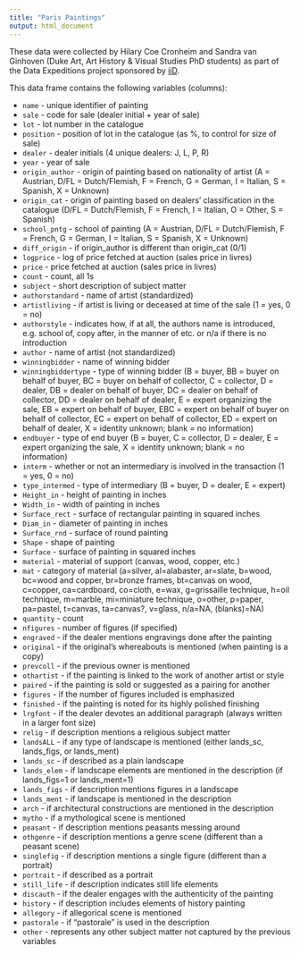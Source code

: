 ```yaml
---
title: "Paris Paintings"
output: html_document
---
```


These data were collected by Hilary Coe Cronheim and Sandra van Ginhoven (Duke Art, Art History & Visual Studies PhD students) as part of the Data Expeditions project sponsored by [iiD](https://bigdata.duke.edu/).

This data frame contains the following variables (columns):

- `name` - unique identifier of painting
- `sale` - code for sale (dealer initial + year of sale)
- `lot` - lot number in the catalogue
- `position` - position of lot in the catalogue (as %, to control for size of sale)
- `dealer` - dealer initials (4 unique dealers: J, L, P, R)
- `year` - year of sale
- `origin_author` - origin of painting based on nationality of artist (A = Austrian, D/FL = Dutch/Flemish, F = French, G = German, I = Italian, S = Spanish, X = Unknown)
- `origin_cat` - origin of painting based on dealers’ classification in the catalogue (D/FL = Dutch/Flemish, F = French, I = Italian, O = Other, S = Spanish)
- `school_pntg` - school of painting (A = Austrian, D/FL = Dutch/Flemish, F = French, G = German, I = Italian, S = Spanish, X = Unknown)
- `diff_origin` - if origin_author is different than origin_cat (0/1)
- `logprice` - log of price fetched at auction (sales price in livres)
- `price` - price fetched at auction (sales price in livres)
- `count` - count, all 1s
- `subject` - short description of subject matter
- `authorstandard` - name of artist (standardized)
- `artistliving` - if artist is living or deceased at time of the sale (1 = yes, 0 = no)
- `authorstyle` - indicates how, if at all, the authors name is introduced, e.g. school of, copy after, in the manner of etc. or n/a if there is no introduction
- `author` - name of artist (not standardized)
- `winningbidder` - name of winning bidder
- `winningbiddertype` - type of winning bidder (B = buyer, BB = buyer on behalf of buyer, BC = buyer on behalf of collector, C = collector, D = dealer, DB = dealer on behalf of buyer, DC = dealer on behalf of collector, DD = dealer on behalf of dealer, E = expert organizing the sale, EB = expert on behalf of buyer, EBC = expert on behalf of buyer on behalf of collector, EC = expert on behalf of collector, ED = expert on behalf of dealer, X = identity unknown; blank = no information)
- `endbuyer` - type of end buyer (B = buyer, C = collector, D = dealer, E = expert organizing the sale, X = identity unknown; blank = no information)
- `interm` - whether or not an intermediary is involved in the transaction (1 = yes, 0 = no)
- `type_intermed` - type of intermediary (B = buyer, D = dealer, E = expert)
- `Height_in` - height of painting in inches
- `Width_in` - width of painting in inches
- `Surface_rect` - surface of rectangular painting in squared inches
- `Diam_in` - diameter of painting in inches
- `Surface_rnd` - surface of round painting
- `Shape` - shape of painting
- `Surface` - surface of painting in squared inches
- `material` - material of support (canvas, wood, copper, etc.)
- `mat` - category of material (a=silver, al=alabaster, ar=slate, b=wood, bc=wood and copper, br=bronze frames, bt=canvas on wood, c=copper, ca=cardboard, co=cloth, e=wax, g=grissaille technique, h=oil technique, m=marble, mi=miniature technique, o=other, p=paper, pa=pastel, t=canvas, ta=canvas?, v=glass, n/a=NA, (blanks)=NA)
- `quantity` - count
- `nfigures` - number of figures (if specified)
- `engraved` - if the dealer mentions engravings done after the painting
- `original` - if the original’s whereabouts is mentioned (when painting is a copy)
- `prevcoll` - if the previous owner is mentioned
- `othartist` - if the painting is linked to the work of another artist or style
- `paired` - if the painting is sold or suggested as a pairing for another
- `figures` - if the number of figures included is emphasized
- `finished` - if the painting is noted for its highly polished finishing
- `lrgfont` - if the dealer devotes an additional paragraph (always written in a larger font size)
- `relig` - if description mentions a religious subject matter
- `landsALL` - if any type of landscape is mentioned (either lands_sc, lands_figs, or lands_ment)
- `lands_sc` - if described as a plain landscape
- `lands_elem` - if landscape elements are mentioned in the description (if lands_figs=1 or lands_ment=1)
- `lands_figs` - if description mentions figures in a landscape
- `lands_ment` - if landscape is mentioned in the description
- `arch` - if architectural constructions are mentioned in the description
- `mytho` - if a mythological scene is mentioned
- `peasant` - if description mentions peasants messing around
- `othgenre` - if description mentions a genre scene (different than a peasant scene)
- `singlefig` - if description mentions a single figure (different than a portrait)
- `portrait` - if described as a portrait
- `still_life` - if description indicates still life elements
- `discauth` - if the dealer engages with the authenticity of the painting
- `history` - if description includes elements of history painting
- `allegory` - if allegorical scene is mentioned
- `pastorale` - if “pastorale” is used in the description
- `other` - represents any other subject matter not captured by the previous variables